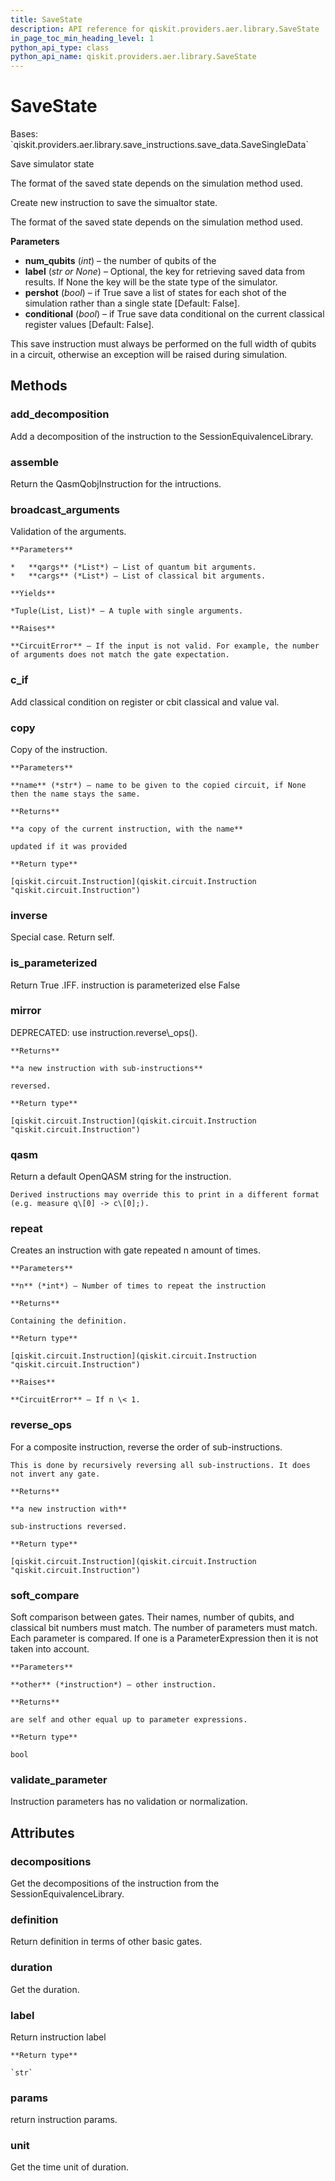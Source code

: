 ```yaml
---
title: SaveState
description: API reference for qiskit.providers.aer.library.SaveState
in_page_toc_min_heading_level: 1
python_api_type: class
python_api_name: qiskit.providers.aer.library.SaveState
---
```


# SaveState

<Class id="qiskit.providers.aer.library.SaveState" isDedicatedPage={true} github="https://github.com/qiskit/qiskit-aer/tree/stable/0.9/qiskit/providers/aer/library/save_instructions/save_state.py" signature="SaveState(num_qubits, label=None, pershot=False, conditional=False)" modifiers="class">
  Bases: `qiskit.providers.aer.library.save_instructions.save_data.SaveSingleData`

  Save simulator state

  The format of the saved state depends on the simulation method used.

  Create new instruction to save the simualtor state.

  The format of the saved state depends on the simulation method used.

  **Parameters**

  *   **num\_qubits** (*int*) – the number of qubits of the
  *   **label** (*str or None*) – Optional, the key for retrieving saved data from results. If None the key will be the state type of the simulator.
  *   **pershot** (*bool*) – if True save a list of states for each shot of the simulation rather than a single state \[Default: False].
  *   **conditional** (*bool*) – if True save data conditional on the current classical register values \[Default: False].

  <Admonition title="Note" type="note">
    This save instruction must always be performed on the full width of qubits in a circuit, otherwise an exception will be raised during simulation.
  </Admonition>

  ## Methods

  <span id="qiskit-providers-aer-library-savestate-add-decomposition" />

  ### add\_decomposition

  <Function id="qiskit.providers.aer.library.SaveState.add_decomposition" signature="SaveState.add_decomposition(decomposition)">
    Add a decomposition of the instruction to the SessionEquivalenceLibrary.
  </Function>

  <span id="qiskit-providers-aer-library-savestate-assemble" />

  ### assemble

  <Function id="qiskit.providers.aer.library.SaveState.assemble" signature="SaveState.assemble()">
    Return the QasmQobjInstruction for the intructions.
  </Function>

  <span id="qiskit-providers-aer-library-savestate-broadcast-arguments" />

  ### broadcast\_arguments

  <Function id="qiskit.providers.aer.library.SaveState.broadcast_arguments" signature="SaveState.broadcast_arguments(qargs, cargs)">
    Validation of the arguments.

    **Parameters**

    *   **qargs** (*List*) – List of quantum bit arguments.
    *   **cargs** (*List*) – List of classical bit arguments.

    **Yields**

    *Tuple(List, List)* – A tuple with single arguments.

    **Raises**

    **CircuitError** – If the input is not valid. For example, the number of arguments does not match the gate expectation.
  </Function>

  <span id="qiskit-providers-aer-library-savestate-c-if" />

  ### c\_if

  <Function id="qiskit.providers.aer.library.SaveState.c_if" signature="SaveState.c_if(classical, val)">
    Add classical condition on register or cbit classical and value val.
  </Function>

  <span id="qiskit-providers-aer-library-savestate-copy" />

  ### copy

  <Function id="qiskit.providers.aer.library.SaveState.copy" signature="SaveState.copy(name=None)">
    Copy of the instruction.

    **Parameters**

    **name** (*str*) – name to be given to the copied circuit, if None then the name stays the same.

    **Returns**

    **a copy of the current instruction, with the name**

    updated if it was provided

    **Return type**

    [qiskit.circuit.Instruction](qiskit.circuit.Instruction "qiskit.circuit.Instruction")
  </Function>

  <span id="qiskit-providers-aer-library-savestate-inverse" />

  ### inverse

  <Function id="qiskit.providers.aer.library.SaveState.inverse" signature="SaveState.inverse()">
    Special case. Return self.
  </Function>

  <span id="qiskit-providers-aer-library-savestate-is-parameterized" />

  ### is\_parameterized

  <Function id="qiskit.providers.aer.library.SaveState.is_parameterized" signature="SaveState.is_parameterized()">
    Return True .IFF. instruction is parameterized else False
  </Function>

  <span id="qiskit-providers-aer-library-savestate-mirror" />

  ### mirror

  <Function id="qiskit.providers.aer.library.SaveState.mirror" signature="SaveState.mirror()">
    DEPRECATED: use instruction.reverse\_ops().

    **Returns**

    **a new instruction with sub-instructions**

    reversed.

    **Return type**

    [qiskit.circuit.Instruction](qiskit.circuit.Instruction "qiskit.circuit.Instruction")
  </Function>

  <span id="qiskit-providers-aer-library-savestate-qasm" />

  ### qasm

  <Function id="qiskit.providers.aer.library.SaveState.qasm" signature="SaveState.qasm()">
    Return a default OpenQASM string for the instruction.

    Derived instructions may override this to print in a different format (e.g. measure q\[0] -> c\[0];).
  </Function>

  <span id="qiskit-providers-aer-library-savestate-repeat" />

  ### repeat

  <Function id="qiskit.providers.aer.library.SaveState.repeat" signature="SaveState.repeat(n)">
    Creates an instruction with gate repeated n amount of times.

    **Parameters**

    **n** (*int*) – Number of times to repeat the instruction

    **Returns**

    Containing the definition.

    **Return type**

    [qiskit.circuit.Instruction](qiskit.circuit.Instruction "qiskit.circuit.Instruction")

    **Raises**

    **CircuitError** – If n \< 1.
  </Function>

  <span id="qiskit-providers-aer-library-savestate-reverse-ops" />

  ### reverse\_ops

  <Function id="qiskit.providers.aer.library.SaveState.reverse_ops" signature="SaveState.reverse_ops()">
    For a composite instruction, reverse the order of sub-instructions.

    This is done by recursively reversing all sub-instructions. It does not invert any gate.

    **Returns**

    **a new instruction with**

    sub-instructions reversed.

    **Return type**

    [qiskit.circuit.Instruction](qiskit.circuit.Instruction "qiskit.circuit.Instruction")
  </Function>

  <span id="qiskit-providers-aer-library-savestate-soft-compare" />

  ### soft\_compare

  <Function id="qiskit.providers.aer.library.SaveState.soft_compare" signature="SaveState.soft_compare(other)">
    Soft comparison between gates. Their names, number of qubits, and classical bit numbers must match. The number of parameters must match. Each parameter is compared. If one is a ParameterExpression then it is not taken into account.

    **Parameters**

    **other** (*instruction*) – other instruction.

    **Returns**

    are self and other equal up to parameter expressions.

    **Return type**

    bool
  </Function>

  <span id="qiskit-providers-aer-library-savestate-validate-parameter" />

  ### validate\_parameter

  <Function id="qiskit.providers.aer.library.SaveState.validate_parameter" signature="SaveState.validate_parameter(parameter)">
    Instruction parameters has no validation or normalization.
  </Function>

  ## Attributes

  ### decompositions

  <Attribute id="qiskit.providers.aer.library.SaveState.decompositions">
    Get the decompositions of the instruction from the SessionEquivalenceLibrary.
  </Attribute>

  ### definition

  <Attribute id="qiskit.providers.aer.library.SaveState.definition">
    Return definition in terms of other basic gates.
  </Attribute>

  ### duration

  <Attribute id="qiskit.providers.aer.library.SaveState.duration">
    Get the duration.
  </Attribute>

  ### label

  <Attribute id="qiskit.providers.aer.library.SaveState.label">
    Return instruction label

    **Return type**

    `str`
  </Attribute>

  ### params

  <Attribute id="qiskit.providers.aer.library.SaveState.params">
    return instruction params.
  </Attribute>

  ### unit

  <Attribute id="qiskit.providers.aer.library.SaveState.unit">
    Get the time unit of duration.
  </Attribute>
</Class>

